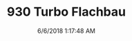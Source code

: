 ---
width: 1333
height: 2000
title: 930 Turbo Flachbau
description: Driving a 930 Slantnose through Dripping Springs, TX.
date: 6/6/2018 1:17:48 AM
cameraMake: Sony
cameraModel: ILCE-7M3
lens: ZEISS Batis 1.8/85
settingsfStop: f/3.5
settingsISO: ISO 1250
settingsShutter: 1/1000
settingsFocalLength: 85 mm
---